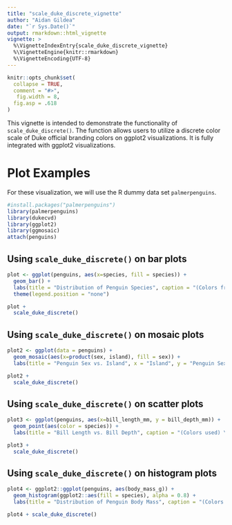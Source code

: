 ```yaml
---
title: "scale_duke_discrete_vignette"
author: "Aidan Gildea"
date: "`r Sys.Date()`"
output: rmarkdown::html_vignette
vignette: >
  %\VignetteIndexEntry{scale_duke_discrete_vignette}
  %\VignetteEngine{knitr::rmarkdown}
  %\VignetteEncoding{UTF-8}
---
```


```r
knitr::opts_chunk$set(
  collapse = TRUE,
  comment = "#>",
   fig.width = 8,
  fig.asp = .618
)
```

This vignette is intended to demonstrate the functionality of `scale_duke_discrete()`. The function allows users to utilize a discrete color scale of Duke official branding colors on ggplot2 visualizations. It is fully integrated with ggplot2 visualizations.

# Plot Examples

For these visualization, we will use the R dummy data set `palmerpenguins`.

```r
#install.packages("palmerpenguins")
library(palmerpenguins)
library(dukecvd)
library(ggplot2)
library(ggmosaic)
attach(penguins)
```

## Using `scale_duke_discrete()` on bar plots

```r
plot <- ggplot(penguins, aes(x=species, fill = species)) +
  geom_bar() +
  labs(title = "Distribution of Penguin Species", caption = "(Colors from left to right) \n Duke Royal Blue, Duke Navy Blue, Copper", x = "Species", y = "Count") +
  theme(legend.position = "none")

plot +
  scale_duke_discrete()
```

## Using `scale_duke_discrete()` on mosaic plots 

```r
plot2 <- ggplot(data = penguins) +
  geom_mosaic(aes(x=product(sex, island), fill = sex)) +
  labs(title = "Penguin Sex vs. Island", x = "Island", y = "Penguin Sex", caption = "(Color from top to bottom) \n Granite, Duke Navy Blue, Duke Royal Blue")

plot2 +
  scale_duke_discrete()
```
## Using `scale_duke_discrete()` on scatter plots 

```r
plot3 <- ggplot(penguins, aes(x=bill_length_mm, y = bill_depth_mm)) +
  geom_point(aes(color = species)) +
  labs(title = "Bill Length vs. Bill Depth", caption = "(Colors used) \n Duke Royal Blue, Duke Navy Blue, Copper", x = "Bill Length (mm)", y = "Bill Depth (mm)")

plot3 + 
  scale_duke_discrete()
```
## Using `scale_duke_discrete()` on histogram plots 

```r
plot4 <- ggplot2::ggplot(penguins, aes(body_mass_g)) +
  geom_histogram(ggplot2::aes(fill = species), alpha = 0.8) +
  labs(title = "Distribution of Penguin Body Mass", caption = "(Colors used) \n Duke Royal Blue, Duke Navy Blue, Copper", x = "Body Mass (g)", y = "Count")

plot4 + scale_duke_discrete()
```

